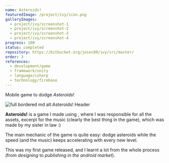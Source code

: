 ```yaml
---
name: Asteroids!
featuredImage: /project/ivy/icon.png
galleryImages:
  - project/ivy/screenshot-1
  - project/ivy/screenshot-2
  - project/ivy/screenshot-3
  - project/ivy/screenshot-4
progress: 100
status: completed
repository: https://bitbucket.org/josec89/ivy/src/master/
order: 3
references:
  - development/game
  - framework/unity
  - language/csharp
  - technology/firebase
---
```


Mobile game to dodge _Asteroids_!

![full bordered md alt:Asteroids! Header](/project/ivy/featured.png)

**Asteroids!** is a game I made using [](framework/unity), where I was responsible for all the assets, excerpt for the music (clearly the best thing in the game), which was made by my sister in law :)

The main mechanic of the game is quite easy: dodge asteroids while the speed (and the music) keeps accelerating with every new level.

This was my first game released, and I learnt a lot from the whole process (from _designing_ to _publishing in the android market_).
